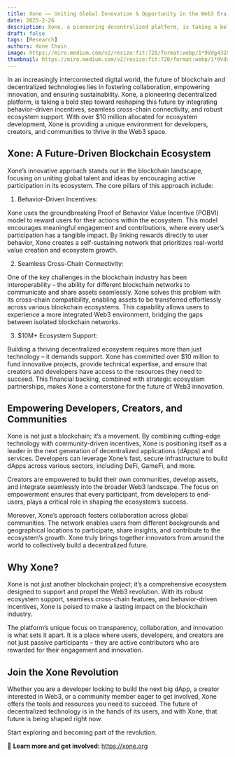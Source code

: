 ```yaml
---
title: Xone —— Uniting Global Innovation & Opportunity in the Web3 Era
date: 2025-2-26
description: Xone, a pioneering decentralized platform, is taking a bold step toward reshaping this future by integrating behavior-driven incentives, seamless cross-chain connectivity, and robust ecosystem support. With over $10 million allocated for ecosystem development, Xone is providing a unique environment for developers, creators, and communities to thrive in the Web3 space.
draft: false
tags: [Research]
authors: Xone Chain
image: https://miro.medium.com/v2/resize:fit:720/format:webp/1*9Vdg432QaeIdml_UGXHJ6A@2x.jpeg
thumbnail: https://miro.medium.com/v2/resize:fit:720/format:webp/1*9Vdg432QaeIdml_UGXHJ6A@2x.jpeg
---
```


In an increasingly interconnected digital world, the future of blockchain and decentralized technologies lies in fostering collaboration, empowering innovation, and ensuring sustainability. Xone, a pioneering decentralized platform, is taking a bold step toward reshaping this future by integrating behavior-driven incentives, seamless cross-chain connectivity, and robust ecosystem support. With over $10 million allocated for ecosystem development, Xone is providing a unique environment for developers, creators, and communities to thrive in the Web3 space.

## Xone: A Future-Driven Blockchain Ecosystem

Xone’s innovative approach stands out in the blockchain landscape, focusing on uniting global talent and ideas by encouraging active participation in its ecosystem. The core pillars of this approach include:

1. Behavior-Driven Incentives:

Xone uses the groundbreaking Proof of Behavior Value Incentive (POBVI) model to reward users for their actions within the ecosystem. This model encourages meaningful engagement and contributions, where every user’s participation has a tangible impact. By linking rewards directly to user behavior, Xone creates a self-sustaining network that prioritizes real-world value creation and ecosystem growth.

2. Seamless Cross-Chain Connectivity:

One of the key challenges in the blockchain industry has been interoperability – the ability for different blockchain networks to communicate and share assets seamlessly. Xone solves this problem with its cross-chain compatibility, enabling assets to be transferred effortlessly across various blockchain ecosystems. This capability allows users to experience a more integrated Web3 environment, bridging the gaps between isolated blockchain networks.

3. $10M+ Ecosystem Support:

Building a thriving decentralized ecosystem requires more than just technology – it demands support. Xone has committed over $10 million to fund innovative projects, provide technical expertise, and ensure that creators and developers have access to the resources they need to succeed. This financial backing, combined with strategic ecosystem partnerships, makes Xone a cornerstone for the future of Web3 innovation.

## Empowering Developers, Creators, and Communities

Xone is not just a blockchain; it’s a movement. By combining cutting-edge technology with community-driven incentives, Xone is positioning itself as a leader in the next generation of decentralized applications (dApps) and services. Developers can leverage Xone’s fast, secure infrastructure to build dApps across various sectors, including DeFi, GameFi, and more.

Creators are empowered to build their own communities, develop assets, and integrate seamlessly into the broader Web3 landscape. The focus on empowerment ensures that every participant, from developers to end-users, plays a critical role in shaping the ecosystem’s success.

Moreover, Xone’s approach fosters collaboration across global communities. The network enables users from different backgrounds and geographical locations to participate, share insights, and contribute to the ecosystem’s growth. Xone truly brings together innovators from around the world to collectively build a decentralized future.

## Why Xone?

Xone is not just another blockchain project; it’s a comprehensive ecosystem designed to support and propel the Web3 revolution. With its robust ecosystem support, seamless cross-chain features, and behavior-driven incentives, Xone is poised to make a lasting impact on the blockchain industry.

The platform’s unique focus on transparency, collaboration, and innovation is what sets it apart. It is a place where users, developers, and creators are not just passive participants – they are active contributors who are rewarded for their engagement and innovation.

## Join the Xone Revolution

Whether you are a developer looking to build the next big dApp, a creator interested in Web3, or a community member eager to get involved, Xone offers the tools and resources you need to succeed. The future of decentralized technology is in the hands of its users, and with Xone, that future is being shaped right now.

Start exploring and becoming part of the revolution.

🔗 **Learn more and get involved:** https://xone.org